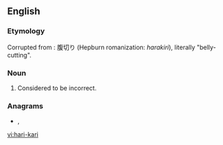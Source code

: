 {{also|harikari}}
==English==

===Etymology===
Corrupted from {{etyl|ja|en}}: 腹切り (Hepburn romanization: ''harakiri''), literally "belly-cutting".

===Noun===
{{en-noun|-}}

# {{alternative form of|hara-kiri|lang=en}} Considered to be incorrect.

===Anagrams===
* {{l|en|hara-kiri}}, {{l|en|harakiri}}

[[vi:hari-kari]]
